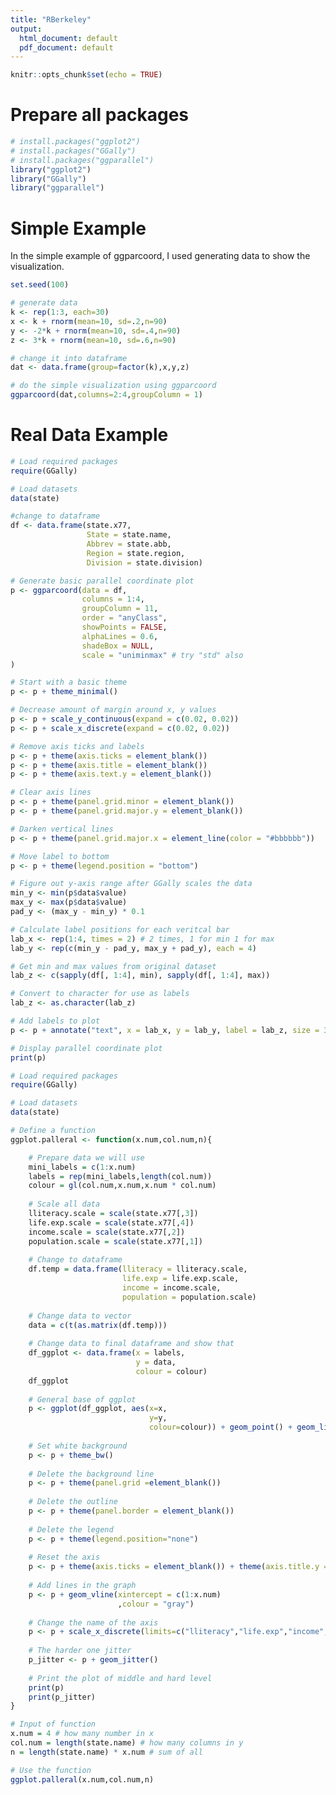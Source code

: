 ---
title: "RBerkeley"
output:
  html_document: default
  pdf_document: default
---

```{r setup, include=FALSE}
knitr::opts_chunk$set(echo = TRUE)
```
# Prepare all packages
```{r}
# install.packages("ggplot2")
# install.packages("GGally")
# install.packages("ggparallel")
library("ggplot2")
library("GGally")
library("ggparallel")
```
# Simple Example
In the simple example of ggparcoord, I used generating data to show the visualization.
```{r}
set.seed(100)

# generate data
k <- rep(1:3, each=30)
x <- k + rnorm(mean=10, sd=.2,n=90)
y <- -2*k + rnorm(mean=10, sd=.4,n=90)
z <- 3*k + rnorm(mean=10, sd=.6,n=90)

# change it into dataframe
dat <- data.frame(group=factor(k),x,y,z)

# do the simple visualization using ggparcoord
ggparcoord(dat,columns=2:4,groupColumn = 1)
```
# Real Data Example
```{r}
# Load required packages
require(GGally)

# Load datasets
data(state)

#change to dataframe
df <- data.frame(state.x77,
                 State = state.name,
                 Abbrev = state.abb,
                 Region = state.region,
                 Division = state.division) 

# Generate basic parallel coordinate plot
p <- ggparcoord(data = df,                 
                columns = 1:4,                 
                groupColumn = 11,                 
                order = "anyClass",                
                showPoints = FALSE,                
                alphaLines = 0.6,                
                shadeBox = NULL,                
                scale = "uniminmax" # try "std" also
)

# Start with a basic theme
p <- p + theme_minimal()

# Decrease amount of margin around x, y values
p <- p + scale_y_continuous(expand = c(0.02, 0.02))
p <- p + scale_x_discrete(expand = c(0.02, 0.02))

# Remove axis ticks and labels
p <- p + theme(axis.ticks = element_blank())
p <- p + theme(axis.title = element_blank())
p <- p + theme(axis.text.y = element_blank())

# Clear axis lines
p <- p + theme(panel.grid.minor = element_blank())
p <- p + theme(panel.grid.major.y = element_blank())

# Darken vertical lines
p <- p + theme(panel.grid.major.x = element_line(color = "#bbbbbb"))

# Move label to bottom
p <- p + theme(legend.position = "bottom")

# Figure out y-axis range after GGally scales the data
min_y <- min(p$data$value)
max_y <- max(p$data$value)
pad_y <- (max_y - min_y) * 0.1

# Calculate label positions for each veritcal bar
lab_x <- rep(1:4, times = 2) # 2 times, 1 for min 1 for max
lab_y <- rep(c(min_y - pad_y, max_y + pad_y), each = 4)

# Get min and max values from original dataset
lab_z <- c(sapply(df[, 1:4], min), sapply(df[, 1:4], max))

# Convert to character for use as labels
lab_z <- as.character(lab_z)

# Add labels to plot
p <- p + annotate("text", x = lab_x, y = lab_y, label = lab_z, size = 3)

# Display parallel coordinate plot
print(p)
```



```{r}
# Load required packages
require(GGally)

# Load datasets
data(state)

# Define a function
ggplot.palleral <- function(x.num,col.num,n){

    # Prepare data we will use
    mini_labels = c(1:x.num)
    labels = rep(mini_labels,length(col.num))
    colour = gl(col.num,x.num,x.num * col.num)
    
    # Scale all data
    lliteracy.scale = scale(state.x77[,3])
    life.exp.scale = scale(state.x77[,4])
    income.scale = scale(state.x77[,2])
    population.scale = scale(state.x77[,1])
    
    # Change to dataframe
    df.temp = data.frame(lliteracy = lliteracy.scale,
                         life.exp = life.exp.scale, 
                         income = income.scale, 
                         population = population.scale)
    
    # Change data to vector
    data = c(t(as.matrix(df.temp)))
    
    # Change data to final dataframe and show that
    df_ggplot <- data.frame(x = labels, 
                            y = data, 
                            colour = colour)
    df_ggplot
    
    # General base of ggplot
    p <- ggplot(df_ggplot, aes(x=x, 
                               y=y, 
                               colour=colour)) + geom_point() + geom_line() 
    
    # Set white background
    p <- p + theme_bw() 
    
    # Delete the background line 
    p <- p + theme(panel.grid =element_blank()) 
    
    # Delete the outline
    p <- p + theme(panel.border = element_blank()) 
    
    # Delete the legend
    p <- p + theme(legend.position="none")
    
    # Reset the axis
    p <- p + theme(axis.ticks = element_blank()) + theme(axis.title.y = element_blank()) + scale_y_discrete(breaks = NULL)
    
    # Add lines in the graph
    p <- p + geom_vline(xintercept = c(1:x.num)
                        ,colour = "gray")
    
    # Change the name of the axis
    p <- p + scale_x_discrete(limits=c("lliteracy","life.exp","income","population"))
    
    # The harder one jitter
    p_jitter <- p + geom_jitter()
    
    # Print the plot of middle and hard level
    print(p)
    print(p_jitter)
}

# Input of function
x.num = 4 # how many number in x
col.num = length(state.name) # how many columns in y
n = length(state.name) * x.num # sum of all

# Use the function
ggplot.palleral(x.num,col.num,n)
```


